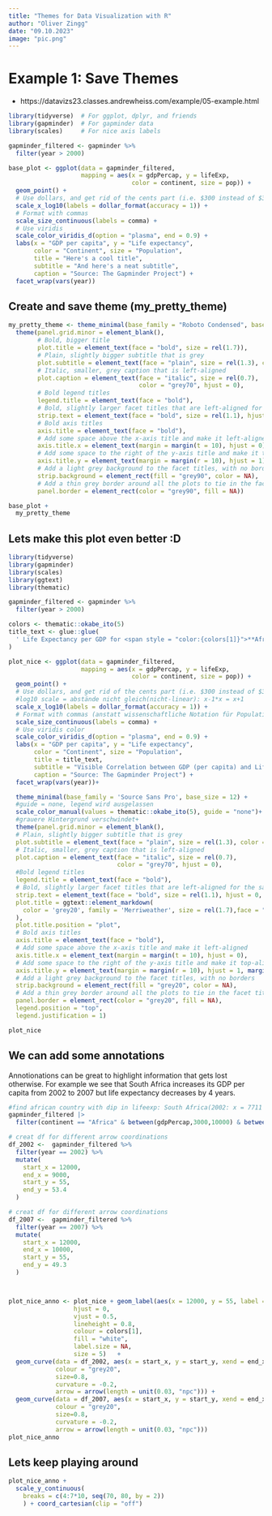 ```yaml
---
title: "Themes for Data Visualization with R"
author: "Oliver Zingg"
date: "09.10.2023"
image: "pic.png"
---
```


# Example 1: Save Themes

* https://datavizs23.classes.andrewheiss.com/example/05-example.html

```r

library(tidyverse)  # For ggplot, dplyr, and friends
library(gapminder)  # For gapminder data
library(scales)     # For nice axis labels

gapminder_filtered <- gapminder %>% 
  filter(year > 2000)

base_plot <- ggplot(data = gapminder_filtered,
                    mapping = aes(x = gdpPercap, y = lifeExp, 
                                  color = continent, size = pop)) +
  geom_point() +
  # Use dollars, and get rid of the cents part (i.e. $300 instead of $300.00)
  scale_x_log10(labels = dollar_format(accuracy = 1)) +
  # Format with commas
  scale_size_continuous(labels = comma) +
  # Use viridis
  scale_color_viridis_d(option = "plasma", end = 0.9) +
  labs(x = "GDP per capita", y = "Life expectancy",
       color = "Continent", size = "Population",
       title = "Here's a cool title",
       subtitle = "And here's a neat subtitle",
       caption = "Source: The Gapminder Project") +
  facet_wrap(vars(year))

```

## Create and save theme (my_pretty_theme)
```r

my_pretty_theme <- theme_minimal(base_family = "Roboto Condensed", base_size = 12) +
  theme(panel.grid.minor = element_blank(),
        # Bold, bigger title
        plot.title = element_text(face = "bold", size = rel(1.7)),
        # Plain, slightly bigger subtitle that is grey
        plot.subtitle = element_text(face = "plain", size = rel(1.3), color = "grey70"),
        # Italic, smaller, grey caption that is left-aligned
        plot.caption = element_text(face = "italic", size = rel(0.7), 
                                    color = "grey70", hjust = 0),
        # Bold legend titles
        legend.title = element_text(face = "bold"),
        # Bold, slightly larger facet titles that are left-aligned for the sake of repetition
        strip.text = element_text(face = "bold", size = rel(1.1), hjust = 0),
        # Bold axis titles
        axis.title = element_text(face = "bold"),
        # Add some space above the x-axis title and make it left-aligned
        axis.title.x = element_text(margin = margin(t = 10), hjust = 0),
        # Add some space to the right of the y-axis title and make it top-aligned
        axis.title.y = element_text(margin = margin(r = 10), hjust = 1),
        # Add a light grey background to the facet titles, with no borders
        strip.background = element_rect(fill = "grey90", color = NA),
        # Add a thin grey border around all the plots to tie in the facet titles
        panel.border = element_rect(color = "grey90", fill = NA))

```

```r
base_plot + 
  my_pretty_theme
```
## Lets make this plot even better :D 

```r
library(tidyverse)
library(gapminder)
library(scales)
library(ggtext)
library(thematic)

gapminder_filtered <- gapminder %>% 
  filter(year > 2000)

colors <- thematic::okabe_ito(5)
title_text <- glue::glue(
  ' Life Expectancy per GDP for <span style = "color:{colors[1]}">**Africa**</span>, <span style = "color:{colors[2]}">**America**</span>, <span style = "color:{colors[3]}">**Asia**</span>, <br> <span style = "color:{colors[4]}">**Europa**</span> and <span style = "color:{colors[5]}">**Oceania**</span>'
)

plot_nice <- ggplot(data = gapminder_filtered,
                    mapping = aes(x = gdpPercap, y = lifeExp, 
                                  color = continent, size = pop)) +
  geom_point() + 
  # Use dollars, and get rid of the cents part (i.e. $300 instead of $300.00)
  #log10 scale = abstände nicht gleich(nicht-linear): x-1*x = x+1
  scale_x_log10(labels = dollar_format(accuracy = 1)) +
  # Format with commas (anstatt wissenschaftliche Notation für Population)
  scale_size_continuous(labels = comma) +
  # Use viridis color
  scale_color_viridis_d(option = "plasma", end = 0.9) +
  labs(x = "GDP per capita", y = "Life expectancy",
       color = "Continent", size = "Population",
       title = title_text,
       subtitle = "Visible Correlation between GDP (per capita) and Life expecanty",
       caption = "Source: The Gapminder Project") +
  facet_wrap(vars(year))+

  theme_minimal(base_family = 'Source Sans Pro', base_size = 12) + 
  #guide = none, legend wird ausgelassen
  scale_color_manual(values = thematic::okabe_ito(5), guide = "none")+
  #grauere Hintergrund verschwindet+
  theme(panel.grid.minor = element_blank(),
  # Plain, slightly bigger subtitle that is grey
  plot.subtitle = element_text(face = "plain", size = rel(1.3), color = "grey70"),
  # Italic, smaller, grey caption that is left-aligned
  plot.caption = element_text(face = "italic", size = rel(0.7), 
                              color = "grey70", hjust = 0),
  #Bold legend titles
  legend.title = element_text(face = "bold"),
  # Bold, slightly larger facet titles that are left-aligned for the sake of repetition
  strip.text = element_text(face = "bold", size = rel(1.1), hjust = 0, color = "white"),
  plot.title = ggtext::element_markdown(
    color = 'grey20', family = 'Merriweather', size = rel(1.7),face = "bold"
  ),
  plot.title.position = "plot",
  # Bold axis titles
  axis.title = element_text(face = "bold"),
  # Add some space above the x-axis title and make it left-aligned
  axis.title.x = element_text(margin = margin(t = 10), hjust = 0),
  # Add some space to the right of the y-axis title and make it top-aligned
  axis.title.y = element_text(margin = margin(r = 10), hjust = 1, margin (0,4,0,0)),
  # Add a light grey background to the facet titles, with no borders
  strip.background = element_rect(fill = "grey20", color = NA),
  # Add a thin grey border around all the plots to tie in the facet titles
  panel.border = element_rect(color = "grey20", fill = NA),
  legend.position = "top",
  legend.justification = 1)

plot_nice

```
## We can add some annotations

Annotionations can be great to highlight information that gets lost otherwise. For example we see that South Africa increases its GDP per capita from 2002 to 2007 but life expectancy decreases by 4 years.

```r

#find african country with dip in lifeexp: South Africa(2002: x = 7711 ,y= 53.4; 2007: x = 9270, y = 49.3)
gapminder_filtered |> 
  filter(continent == "Africa" & between(gdpPercap,3000,10000) & between(lifeExp,48,55)) |> arrange(desc(pop))

# creat df for different arrow coordinations
df_2002 <-  gapminder_filtered %>%
  filter(year == 2002) %>% 
  mutate(
    start_x = 12000,
    end_x = 9000,
    start_y = 55,
    end_y = 53.4
  )

# creat df for different arrow coordinations
df_2007 <-  gapminder_filtered %>%
  filter(year == 2007) %>% 
  mutate(
    start_x = 12000,
    end_x = 10000,
    start_y = 55,
    end_y = 49.3
  )



plot_nice_anno <- plot_nice + geom_label(aes(x = 12000, y = 55, label = "South Africa"), 
                  hjust = 0, 
                  vjust = 0.5, 
                  lineheight = 0.8,
                  colour = colors[1], 
                  fill = "white", 
                  label.size = NA, 
                  size = 5)   +
  geom_curve(data = df_2002, aes(x = start_x, y = start_y, xend = end_x, yend = end_y), 
             colour = "grey20", 
             size=0.8, 
             curvature = -0.2,
             arrow = arrow(length = unit(0.03, "npc"))) + 
  geom_curve(data = df_2007, aes(x = start_x, y = start_y, xend = end_x, yend = end_y), 
             colour = "grey20", 
             size=0.8, 
             curvature = -0.2,
             arrow = arrow(length = unit(0.03, "npc")))
plot_nice_anno
```

## Lets keep playing around

```r
plot_nice_anno +
  scale_y_continuous(
    breaks = c(4:7*10, seq(70, 80, by = 2))
    ) + coord_cartesian(clip = "off")
              

```




